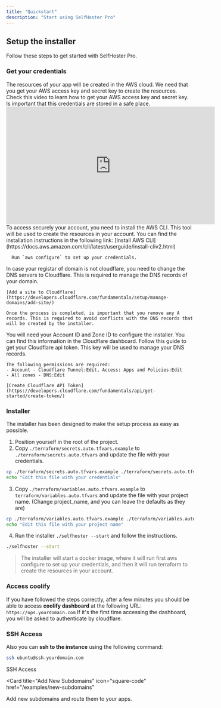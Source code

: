 ```yaml
---
title: "Quickstart"
description: "Start using SelfHoster Pro"
---
```


## Setup the installer

Follow these steps to get started with SelfHoster Pro.

### Get your credentials

<AccordionGroup>
  <Accordion icon="aws" title="Create AWS access secrets">
    The resources of your app will be created in the AWS cloud. We need that you
    get your AWS access key and secret key to create the resources. Check this
    video to learn how to get your AWS access key and secret key. Is important
    that this credentials are stored in a safe place.
    <iframe
      width="560"
      height="315"
      src="https://www.youtube.com/embed/fwtmTMf53Ek?si=kuToDZv4pgJpxD3k"
      title="YouTube video player"
      frameborder="0"
      allow="accelerometer; autoplay; clipboard-write; encrypted-media; gyroscope; picture-in-picture; web-share"
      referrerpolicy="strict-origin-when-cross-origin"
      allowfullscreen
    ></iframe>
  </Accordion>
    <Accordion icon="aws" title="Install AWS CLI">
      To access securely your account, you need to install the AWS CLI. This tool will be used to create the resources in your account.
      You can find the installation instructions in the following link:
      [Install AWS CLI](https://docs.aws.amazon.com/cli/latest/userguide/install-cliv2.html)

      Run `aws configure` to set up your credentials.

  </Accordion>
    <Accordion icon="cloudflare" title="Make Cloudflare the primary DNS provider for your domain">
    In case your registar of domain is not cloudflare, you need to change the DNS servers to Cloudflare. This is required to manage the DNS records of your domain.

    [Add a site to Cloudflare](https://developers.cloudflare.com/fundamentals/setup/manage-domains/add-site/)

    Once the process is completed, is important that you remove any A records. This is required to avoid conflicts with the DNS records that will be created by the installer.

  </Accordion>
    <Accordion icon="cloudflare" title="Get your Account ID, and Zone ID ">
    You will need your Account ID and Zone ID to configure the installer. You can find this information in the Cloudflare dashboard.
  </Accordion>
  <Accordion icon="cloudflare" title="Get your Cloudflare api token">
    Follow this guide to get your Cloudflare api token. This key will be used to manage your DNS records.

    The following permissions are required:
    - Account - Cloudflare Tunnel:Edit, Access: Apps and Policies:Edit
    - All zones - DNS:Edit

    [Create Cloudflare API Token](https://developers.cloudflare.com/fundamentals/api/get-started/create-token/)

  </Accordion>

</AccordionGroup>

### Installer

The installer has been designed to make the setup process as easy as possible.

1. Position yourself in the root of the project.
2. Copy `./terraform/secrets.auto.tfvars.example` to `./terraform/secrets.auto.tfvars` and update the file with your credentials.

```bash
cp ./terraform/secrets.auto.tfvars.example ./terraform/secrets.auto.tfvars
echo "Edit this file with your credentials"
```

3. Copy `./terraform/variables.auto.tfvars.example` to `terraform/variables.auto.tfvars` and update the file with your project name. (Change project_name, and you can leave the defaults as they are)

```bash
cp ./terraform/variables.auto.tfvars.example ./terraform/variables.auto.tfvars
echo "Edit this file with your project name"
```

4. Run the installer `./selfhoster --start` and follow the instructions.

```bash
./selfhoster --start
```

> The installer will start a docker image, where it will run first aws configure to set up your credentials, and then it will run terraform to create the resources in your account.

### Access coolify

If you have followed the steps correctly, after a few minutes you should be able to access **coolify dashboard** at the following URL: `https://ops.yourdomain.com`
If it's the first time accessing the dashboard, you will be asked to authenticate by cloudflare.

### SSH Access

Also you can **ssh to the instance** using the following command:

```bash
ssh ubuntu@ssh.yourdomain.com
```

<CardGroup>

<Card title="SSH Access" icon="paintbrush" href="/examples/ssh-access">
  SSH Access
</Card>

<Card
  title="Add New Subdomains"
  icon="square-code"
  href="/examples/new-subdomains"
>
  Add new subdomains and route them to your apps.
</Card>

</CardGroup>
